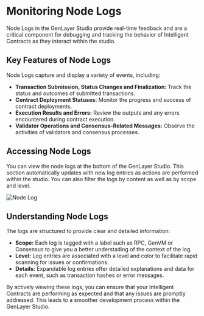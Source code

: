 # Monitoring Node Logs

Node Logs in the GenLayer Studio provide real-time feedback and are a critical component for debugging and tracking the behavior of Intelligent Contracts as they interact within the studio.

## Key Features of Node Logs

Node Logs capture and display a variety of events, including:

- **Transaction Submission, Status Changes and Finalization:** Track the status and outcomes of submitted transactions.
- **Contract Deployment Statuses:** Monitor the progress and success of contract deployments.
- **Execution Results and Errors:** Review the outputs and any errors encountered during contract execution.
- **Validator Operations and Consensus-Related Messages:** Observe the activities of validators and consensus processes.

## Accessing Node Logs

You can view the node logs at the bottom of the GenLayer Studio. This section automatically updates with new log entries as actions are performed within the studio. 
You can also filter the logs by content as well as by scope and level.

![Node Log](/node-logs.png)

## Understanding Node Logs

The logs are structured to provide clear and detailed information:

- **Scope:** Each log is tagged with a label such as RPC, GenVM or Consensus to give you a better understading of the context of the log.
- **Level:** Log entries are associated with a level and color to facilitate rapid scanning for issues or confirmations.
- **Details:** Expandable log entries offer detailed explanations and data for each event, such as transaction hashes or error messages.


By actively viewing these logs, you can ensure that your Intelligent Contracts are performing as expected and that any issues are promptly addressed. This leads to a smoother development process within the GenLayer Studio.